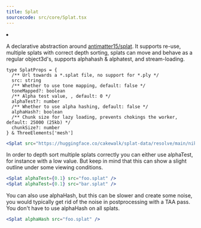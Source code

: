 ```yaml
---
title: Splat
sourcecode: src/core/Splat.tsx
---
```


<Grid cols={4}>
  <li>
    <Codesandbox id="qp4jmf" />
  </li>
</Grid>

A declarative abstraction around [antimatter15/splat](https://github.com/antimatter15/splat). It supports re-use, multiple splats with correct depth sorting, splats can move and behave as a regular object3d's, supports alphahash & alphatest, and stream-loading.

```tsx
type SplatProps = {
  /** Url towards a *.splat file, no support for *.ply */
  src: string
  /** Whether to use tone mapping, default: false */
  toneMapped?: boolean
  /** Alpha test value, , default: 0 */
  alphaTest?: number
  /** Whether to use alpha hashing, default: false */
  alphaHash?: boolean
  /** Chunk size for lazy loading, prevents chokings the worker, default: 25000 (25kb) */
  chunkSize?: number
} & ThreeElements['mesh']
```

```jsx
<Splat src="https://huggingface.co/cakewalk/splat-data/resolve/main/nike.splat" />
```

In order to depth sort multiple splats correctly you can either use alphaTest, for instance with a low value. But keep in mind that this can show a slight outline under some viewing conditions.

```jsx
<Splat alphaTest={0.1} src="foo.splat" />
<Splat alphaTest={0.1} src="bar.splat" />
```

You can also use alphaHash, but this can be slower and create some noise, you would typically get rid of the noise in postprocessing with a TAA pass. You don't have to use alphaHash on all splats.

```jsx
<Splat alphaHash src="foo.splat" />
```
